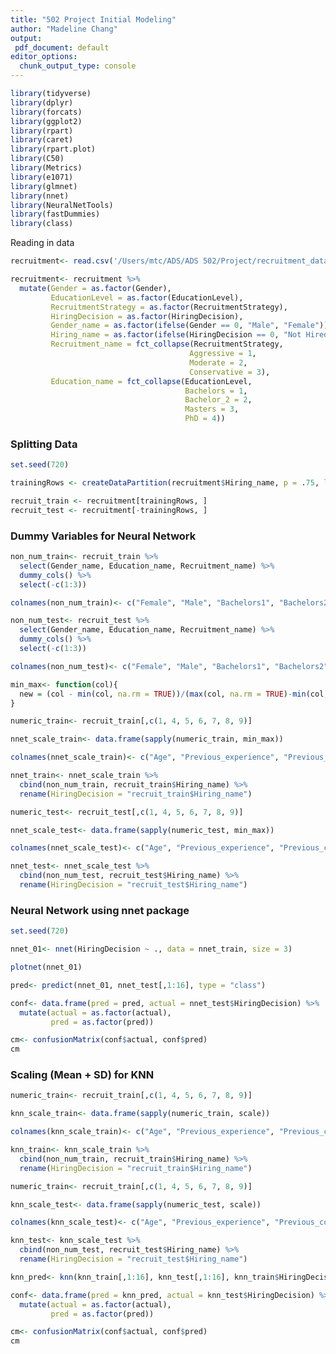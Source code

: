 ```yaml
---
title: "502 Project Initial Modeling"
author: "Madeline Chang"
output:
 pdf_document: default
editor_options: 
  chunk_output_type: console
---
```


```r
library(tidyverse)
library(dplyr)
library(forcats)
library(ggplot2)
library(rpart)
library(caret)
library(rpart.plot)
library(C50)
library(Metrics)
library(e1071)
library(glmnet)
library(nnet)
library(NeuralNetTools)
library(fastDummies)
library(class)
```

Reading in data

```r
recruitment<- read.csv('/Users/mtc/ADS/ADS 502/Project/recruitment_data.csv')

recruitment<- recruitment %>%
  mutate(Gender = as.factor(Gender),
         EducationLevel = as.factor(EducationLevel),
         RecruitmentStrategy = as.factor(RecruitmentStrategy),
         HiringDecision = as.factor(HiringDecision),
         Gender_name = as.factor(ifelse(Gender == 0, "Male", "Female")),
         Hiring_name = as.factor(ifelse(HiringDecision == 0, "Not Hired", "Hired")),
         Recruitment_name = fct_collapse(RecruitmentStrategy,
                                        Aggressive = 1,
                                        Moderate = 2,
                                        Conservative = 3),
         Education_name = fct_collapse(EducationLevel,
                                       Bachelors = 1,
                                       Bachelor_2 = 2,
                                       Masters = 3,
                                       PhD = 4))
```

### Splitting Data

```r
set.seed(720)

trainingRows <- createDataPartition(recruitment$Hiring_name, p = .75, list = FALSE) 

recruit_train <- recruitment[trainingRows, ]
recruit_test <- recruitment[-trainingRows, ]
```

### Dummy Variables for Neural Network

```r
non_num_train<- recruit_train %>%
  select(Gender_name, Education_name, Recruitment_name) %>%
  dummy_cols() %>%
  select(-c(1:3))

colnames(non_num_train)<- c("Female", "Male", "Bachelors1", "Bachelors2", "Masters", "PhD", "Agressive", "Moderate", "Conservative")

non_num_test<- recruit_test %>%
  select(Gender_name, Education_name, Recruitment_name) %>%
  dummy_cols() %>%
  select(-c(1:3))

colnames(non_num_test)<- c("Female", "Male", "Bachelors1", "Bachelors2", "Masters", "PhD", "Agressive", "Moderate", "Conservative")
```


```r
min_max<- function(col){
  new = (col - min(col, na.rm = TRUE))/(max(col, na.rm = TRUE)-min(col, na.rm = TRUE))
}

numeric_train<- recruit_train[,c(1, 4, 5, 6, 7, 8, 9)]

nnet_scale_train<- data.frame(sapply(numeric_train, min_max))

colnames(nnet_scale_train)<- c("Age", "Previous_experience", "Previous_companies", "Distance", "Interview", "Skill", "Personality")

nnet_train<- nnet_scale_train %>%
  cbind(non_num_train, recruit_train$Hiring_name) %>%
  rename(HiringDecision = "recruit_train$Hiring_name")
```

```r
numeric_test<- recruit_test[,c(1, 4, 5, 6, 7, 8, 9)]

nnet_scale_test<- data.frame(sapply(numeric_test, min_max))

colnames(nnet_scale_test)<- c("Age", "Previous_experience", "Previous_companies", "Distance", "Interview", "Skill", "Personality")

nnet_test<- nnet_scale_test %>%
  cbind(non_num_test, recruit_test$Hiring_name) %>%
  rename(HiringDecision = "recruit_test$Hiring_name")
```

### Neural Network using nnet package

```r
set.seed(720)

nnet_01<- nnet(HiringDecision ~ ., data = nnet_train, size = 3)

plotnet(nnet_01)
```

```r
pred<- predict(nnet_01, nnet_test[,1:16], type = "class")

conf<- data.frame(pred = pred, actual = nnet_test$HiringDecision) %>%
  mutate(actual = as.factor(actual),
         pred = as.factor(pred))

cm<- confusionMatrix(conf$actual, conf$pred)
cm
```

### Scaling (Mean + SD) for KNN

```r
numeric_train<- recruit_train[,c(1, 4, 5, 6, 7, 8, 9)]

knn_scale_train<- data.frame(sapply(numeric_train, scale))

colnames(knn_scale_train)<- c("Age", "Previous_experience", "Previous_companies", "Distance", "Interview", "Skill", "Personality")

knn_train<- knn_scale_train %>%
  cbind(non_num_train, recruit_train$Hiring_name) %>%
  rename(HiringDecision = "recruit_train$Hiring_name")
```

```r
numeric_train<- recruit_train[,c(1, 4, 5, 6, 7, 8, 9)]

knn_scale_test<- data.frame(sapply(numeric_test, scale))

colnames(knn_scale_test)<- c("Age", "Previous_experience", "Previous_companies", "Distance", "Interview", "Skill", "Personality")

knn_test<- knn_scale_test %>%
  cbind(non_num_test, recruit_test$Hiring_name) %>%
  rename(HiringDecision = "recruit_test$Hiring_name")
```


```r
knn_pred<- knn(knn_train[,1:16], knn_test[,1:16], knn_train$HiringDecision, k = 10)

conf<- data.frame(pred = knn_pred, actual = knn_test$HiringDecision) %>%
  mutate(actual = as.factor(actual),
         pred = as.factor(pred))

cm<- confusionMatrix(conf$actual, conf$pred)
cm
```

